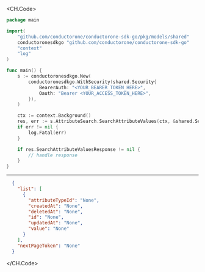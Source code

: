 
<CH.Code>
```go SearchAttributeValues.go
package main

import(
	"github.com/conductorone/conductorone-sdk-go/pkg/models/shared"
	conductoronesdkgo "github.com/conductorone/conductorone-sdk-go"
	"context"
	"log"
)

func main() {
    s := conductoronesdkgo.New(
        conductoronesdkgo.WithSecurity(shared.Security{
            BearerAuth: "<YOUR_BEARER_TOKEN_HERE>",
            Oauth: "Bearer <YOUR_ACCESS_TOKEN_HERE>",
        }),
    )

    ctx := context.Background()
    res, err := s.AttributeSearch.SearchAttributeValues(ctx, &shared.SearchAttributeValuesRequest{})
    if err != nil {
        log.Fatal(err)
    }

    if res.SearchAttributeValuesResponse != nil {
        // handle response
    }
}
```
---

```json Example Response
  {
    "list": [
      {
        "attributeTypeId": "None",
        "createdAt": "None",
        "deletedAt": "None",
        "id": "None",
        "updatedAt": "None",
        "value": "None"
      }
    ],
    "nextPageToken": "None"
  }
```
</CH.Code>
